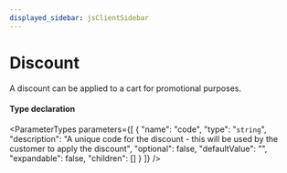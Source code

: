 ```yaml
---
displayed_sidebar: jsClientSidebar
---
```



# Discount

A discount can be applied to a cart for promotional purposes.

#### Type declaration

<ParameterTypes parameters={[
  {
    "name": "code",
    "type": "`string`",
    "description": "A unique code for the discount - this will be used by the customer to apply the discount",
    "optional": false,
    "defaultValue": "",
    "expandable": false,
    "children": []
  }
]} />
